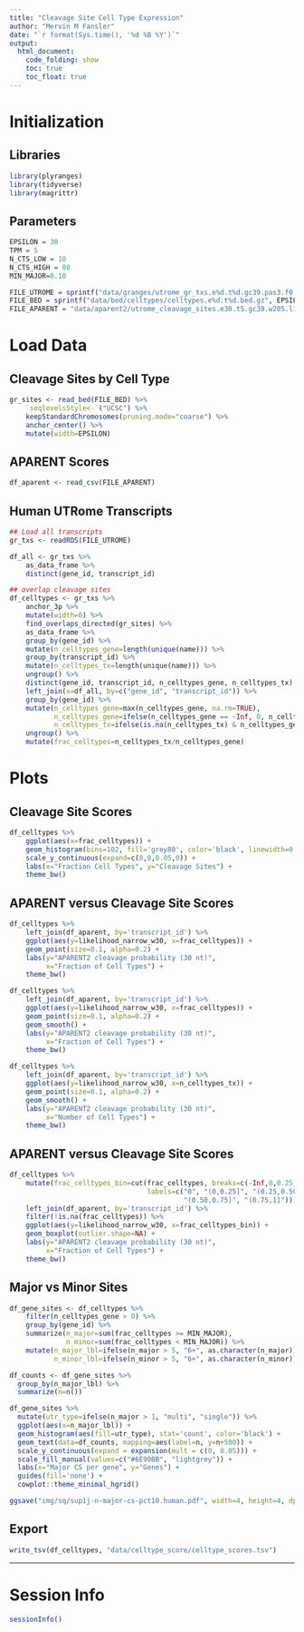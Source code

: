 ```yaml
---
title: "Cleavage Site Cell Type Expression"
author: "Mervin M Fansler"
date: "`r format(Sys.time(), '%d %B %Y')`"
output: 
  html_document: 
    code_folding: show
    toc: true
    toc_float: true
---
```


# Initialization
## Libraries
```r
library(plyranges)
library(tidyverse)
library(magrittr)
```

## Parameters
```r
EPSILON = 30
TPM = 5
N_CTS_LOW = 10
N_CTS_HIGH = 80
MIN_MAJOR=0.10

FILE_UTROME = sprintf("data/granges/utrome_gr_txs.e%d.t%d.gc39.pas3.f0.9999.w500.Rds", EPSILON, TPM)
FILE_BED = sprintf("data/bed/celltypes/celltypes.e%d.t%d.bed.gz", EPSILON, TPM)
FILE_APARENT = "data/aparent2/utrome_cleavage_sites.e30.t5.gc39.w205.l11.csv.gz"
```

# Load Data

## Cleavage Sites by Cell Type
```r
gr_sites <- read_bed(FILE_BED) %>% 
    `seqlevelsStyle<-`("UCSC") %>%
    keepStandardChromosomes(pruning.mode="coarse") %>%
    anchor_center() %>%
    mutate(width=EPSILON)
```

## APARENT Scores
```r
df_aparent <- read_csv(FILE_APARENT)
```

## Human UTRome Transcripts
```r
## Load all transcripts
gr_txs <- readRDS(FILE_UTROME)

df_all <- gr_txs %>%
    as_data_frame %>%
    distinct(gene_id, transcript_id)

## overlap cleavage sites
df_celltypes <- gr_txs %>% 
    anchor_3p %>%
    mutate(width=0) %>% 
    find_overlaps_directed(gr_sites) %>%
    as_data_frame %>%
    group_by(gene_id) %>%
    mutate(n_celltypes_gene=length(unique(name))) %>%
    group_by(transcript_id) %>%
    mutate(n_celltypes_tx=length(unique(name))) %>%
    ungroup() %>%
    distinct(gene_id, transcript_id, n_celltypes_gene, n_celltypes_tx) %>%
    left_join(x=df_all, by=c("gene_id", "transcript_id")) %>%
    group_by(gene_id) %>%
    mutate(n_celltypes_gene=max(n_celltypes_gene, na.rm=TRUE),
           n_celltypes_gene=ifelse(n_celltypes_gene == -Inf, 0, n_celltypes_gene),
           n_celltypes_tx=ifelse(is.na(n_celltypes_tx) & n_celltypes_gene != 0, 0, n_celltypes_tx)) %>%
    ungroup() %>%
    mutate(frac_celltypes=n_celltypes_tx/n_celltypes_gene)
```

# Plots
## Cleavage Site Scores
```r
df_celltypes %>%
    ggplot(aes(x=frac_celltypes)) +
    geom_histogram(bins=102, fill='grey80', color='black', linewidth=0.1) +
    scale_y_continuous(expand=c(0,0,0.05,0)) +
    labs(x="Fraction Cell Types", y="Cleavage Sites") +
    theme_bw()
```

## APARENT versus Cleavage Site Scores
```r
df_celltypes %>%
    left_join(df_aparent, by='transcript_id') %>%
    ggplot(aes(y=likelihood_narrow_w30, x=frac_celltypes)) +
    geom_point(size=0.1, alpha=0.2) +
    labs(y="APARENT2 cleavage probability (30 nt)",
         x="Fraction of Cell Types") +
    theme_bw()

df_celltypes %>%
    left_join(df_aparent, by='transcript_id') %>%
    ggplot(aes(y=likelihood_narrow_w30, x=frac_celltypes)) +
    geom_point(size=0.1, alpha=0.2) +
    geom_smooth() +
    labs(y="APARENT2 cleavage probability (30 nt)",
         x="Fraction of Cell Types") +
    theme_bw()

df_celltypes %>%
    left_join(df_aparent, by='transcript_id') %>%
    ggplot(aes(y=likelihood_narrow_w30, x=n_celltypes_tx)) +
    geom_point(size=0.1, alpha=0.2) +
    geom_smooth() +
    labs(y="APARENT2 cleavage probability (30 nt)",
         x="Number of Cell Types") +
    theme_bw()
```

## APARENT versus Cleavage Site Scores
```r
df_celltypes %>%
    mutate(frac_celltypes_bin=cut(frac_celltypes, breaks=c(-Inf,0,0.25,0.5,0.75,1), 
                                  labels=c("0", "(0,0.25]", "(0.25,0.50]", 
                                           "(0.50,0.75]", "(0.75,1]"))) %>%
    left_join(df_aparent, by='transcript_id') %>%
    filter(!is.na(frac_celltypes)) %>%
    ggplot(aes(y=likelihood_narrow_w30, x=frac_celltypes_bin)) +
    geom_boxplot(outlier.shape=NA) +
    labs(y="APARENT2 cleavage probability (30 nt)",
         x="Fraction of Cell Types") +
    theme_bw()
```

## Major vs Minor Sites
```r
df_gene_sites <- df_celltypes %>%
    filter(n_celltypes_gene > 0) %>%
    group_by(gene_id) %>%
    summarize(n_major=sum(frac_celltypes >= MIN_MAJOR),
              n_minor=sum(frac_celltypes < MIN_MAJOR)) %>%
    mutate(n_major_lbl=ifelse(n_major > 5, "6+", as.character(n_major)),
           n_minor_lbl=ifelse(n_minor > 5, "6+", as.character(n_minor)))

df_counts <- df_gene_sites %>%
  group_by(n_major_lbl) %>%
  summarize(n=n())

df_gene_sites %>%
  mutate(utr_type=ifelse(n_major > 1, "multi", "single")) %>%
  ggplot(aes(x=n_major_lbl)) +
  geom_histogram(aes(fill=utr_type), stat='count', color='black') +
  geom_text(data=df_counts, mapping=aes(label=n, y=n+500)) +
  scale_y_continuous(expand = expansion(mult = c(0, 0.05))) +
  scale_fill_manual(values=c("#6E90BB", "lightgrey")) +
  labs(x="Major CS per gene", y="Genes") +
  guides(fill='none') +
  cowplot::theme_minimal_hgrid()

ggsave("img/sq/sup1j-n-major-cs-pct10.human.pdf", width=4, height=4, dpi=300)
```


## Export
```r
write_tsv(df_celltypes, "data/celltype_score/celltype_scores.tsv")
```


---

# Session Info
```r
sessionInfo()
```